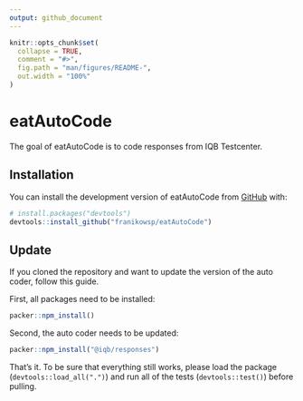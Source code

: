 ```yaml
---
output: github_document
---
```


<!-- README.md is generated from README.Rmd. Please edit that file -->

```r
knitr::opts_chunk$set(
  collapse = TRUE,
  comment = "#>",
  fig.path = "man/figures/README-",
  out.width = "100%"
)
```

# eatAutoCode

<!-- badges: start -->
<!-- badges: end -->

The goal of eatAutoCode is to code responses from IQB Testcenter.

## Installation

You can install the development version of eatAutoCode from [GitHub](https://github.com/) with:

``` r
# install.packages("devtools")
devtools::install_github("franikowsp/eatAutoCode")
```

## Update

If you cloned the repository and want to update the version of the auto coder, follow this guide.

First, all packages need to be installed:

```r
packer::npm_install()
```

Second, the auto coder needs to be updated:

```r
packer::npm_install("@iqb/responses")
```

That’s it. To be sure that everything still works, please load the package (`devtools::load_all(".")`) and run all of the tests (`devtools::test()`)
before pulling.

<!-- ## Example -->

<!-- This is a basic example which shows you how to solve a common problem: -->

<!-- ```{r example} -->
<!-- library(eatAutoCode) -->
<!-- ## basic example code -->
<!-- ``` -->

<!-- What is special about using `README.Rmd` instead of just `README.md`? You can include R chunks like so: -->

<!-- ```{r cars} -->
<!-- summary(cars) -->
<!-- ``` -->

<!-- You'll still need to render `README.Rmd` regularly, to keep `README.md` up-to-date. `devtools::build_readme()` is handy for this. You could also use GitHub Actions to re-render `README.Rmd` every time you push. An example workflow can be found here: <https://github.com/r-lib/actions/tree/v1/examples>. -->

<!-- You can also embed plots, for example: -->

<!-- ```{r pressure, echo = FALSE} -->
<!-- plot(pressure) -->
<!-- ``` -->

<!-- In that case, don't forget to commit and push the resulting figure files, so they display on GitHub and CRAN. -->
